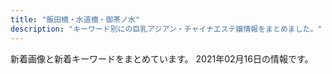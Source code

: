 ```yaml
---
title: "飯田橋・水道橋・御茶ノ水"
description: "キーワード別にの巨乳アジアン・チャイナエステ嬢情報をまとめました。"
---
```


新着画像と新着キーワードをまとめています。
2021年02月16日の情報です。

<DmmAffiliateIns />
<KeywordTable
  shops={
    [
    {
        "url": "http://venus.tyo.cm/",
        "keywords": {
            "89": 6,
            "F": 6,
            "D": 18,
            "85": 6,
            "84": 4,
            "88": 4,
            "83": 10,
            "E": 6
        },
        "img_links": [
            "http://venus.tyo.cm/photos/sites/40/2020/09/2020090907201289.jpeg",
            "http://venus.tyo.cm/images/spmainimg.jpg",
            "http://venus.tyo.cm/images/room3.jpg",
            "http://venus.tyo.cm/images/room6.jpg",
            "http://venus.tyo.cm/images/pagetop.png",
            "http://venus.tyo.cm/photos/sites/40/2020/08/2020083109075685.jpeg",
            "http://venus.tyo.cm/photos/sites/40/2020/08/2020083109075784.jpeg",
            "http://venus.tyo.cm/photos/sites/40/2020/10/202010021052282.jpeg",
            "http://venus.tyo.cm/photos/sites/40/2020/08/2020083109075883.jpeg",
            "http://venus.tyo.cm/images/room2.jpg",
            "http://venus.tyo.cm/images/top.png",
            "http://venus.tyo.cm/images/room1.jpg",
            "http://venus.tyo.cm/photos/sites/40/2020/08/2020083109075912.jpeg",
            "http://venus.tyo.cm/photos/sites/40/2020/09/2020091012404045.jpeg",
            "http://venus.tyo.cm/photos/sites/40/2020/08/2020083109075848.jpeg",
            "http://venus.tyo.cm/photos/sites/40/2020/09/2020090907201348.jpeg",
            "http://venus.tyo.cm/photos/sites/40/2020/08/2020083109075781.jpeg",
            "http://venus.tyo.cm/images/room5.jpg",
            "http://venus.tyo.cm/images/room4.jpg",
            "http://venus.tyo.cm/images/mainimg.jpg",
            "http://venus.tyo.cm/photos/sites/40/2020/08/2020083109075581.jpeg"
        ],
        "name": "\u30d3\u30fc\u30ca\u30b9",
        "station": "JR\u6c34\u9053\u6a4b\u99c5\u6771\u53e3"
    },
    {
        "name": "Lime",
        "url": "http://sln-relax.com/",
        "keywords": {
            "C": 17
        },
        "station": "JR\u6c34\u9053\u6a4b\u99c5\u897f\u53e3",
        "img_links": [
            "http://sln-relax.com/img/ttl_staff.png",
            "http://sln-relax.com/scdl/staff/10041.jpg",
            "http://sln-relax.com/scdl/staff/10051.jpg",
            "http://sln-relax.com/scdl/staff/10071.jpg",
            "http://sln-relax.com/pic/topimg2.jpg",
            "http://sln-relax.com/pic/topimg1.jpg",
            "http://sln-relax.com/img/att.jpg",
            "http://sln-relax.com/scdl/staff/10081.jpg",
            "http://sln-relax.com/i/files/girl02.jpg",
            "http://sln-relax.com/i/files/homeimg.jpg",
            "http://sln-relax.com/pic/topimg3.jpg",
            "http://sln-relax.com/img/ttl_mobile.jpg",
            "http://sln-relax.com/img/ttl_concept.jpg",
            "http://sln-relax.com/i/files/girl01.jpg",
            "http://sln-relax.com/img/ttl_rec.jpg",
            "http://sln-relax.com/img/ttl_tnew.jpg",
            "http://sln-relax.com/pic/head.png",
            "http://sln-relax.com/scdl/staff/10021.jpg",
            "http://sln-relax.com/scdl/staff/10061.jpg",
            "http://sln-relax.com/scdl/staff/10031.jpg",
            "http://sln-relax.com/scdl/staff/10011.jpg"
        ]
    },
    {
        "station": "JR\u6c34\u9053\u6a4b\u99c5\u6771\u53e3",
        "url": "http://rioplioop.xyz/",
        "name": "\u307f\u3055\u304d",
        "keywords": {
            "94": 11,
            "F": 11,
            "84": 2,
            "85": 1,
            "D": 3,
            "C": 2
        },
        "img_links": [
            "http://rioplioop.xyz/uploads/210212/1-2102121F223O1.jpg",
            "http://rioplioop.xyz/picture/foot01.jpg",
            "http://rioplioop.xyz/uploads/200710/1-200G01PS2Q3.jpg",
            "http://rioplioop.xyz/uploads/200601/1-200601142913462.jpg",
            "http://rioplioop.xyz/uploads/210107/1-21010G41433150.jpg",
            "http://rioplioop.xyz/uploads/200601/1-200601142K43F.jpg",
            "http://rioplioop.xyz/uploads/200601/1-200601142S1947.jpg",
            "http://rioplioop.xyz/picture/m-top003.jpg",
            "http://rioplioop.xyz/picture/call.png",
            "http://rioplioop.xyz/uploads/200709/1-200FZ94225252.jpg",
            "http://rioplioop.xyz/picture/cam-01.jpg",
            "http://rioplioop.xyz/uploads/210122/1-2101221A121555.jpg",
            "http://rioplioop.xyz/uploads/210212/1-2102121F2031b.jpg",
            "http://rioplioop.xyz/uploads/200601/1-200601142F5435.jpg",
            "http://rioplioop.xyz/uploads/200601/1-200601142U5L7.jpg",
            "http://rioplioop.xyz/uploads/200709/1-200FZ94240538.jpg",
            "http://rioplioop.xyz/uploads/200601/1-200601142629454.jpg",
            "http://rioplioop.xyz/uploads/201215/1-201215140614E6.jpg",
            "http://rioplioop.xyz/uploads/200625/1-200625140422133.jpg",
            "http://rioplioop.xyz/uploads/200601/1-200601142639540.jpg",
            "http://rioplioop.xyz/uploads/200619/1-20061912514T35.jpg",
            "http://rioplioop.xyz/uploads/200601/1-200601142921510.jpg",
            "http://rioplioop.xyz/uploads/201215/1-20121514062YE.jpg",
            "http://rioplioop.xyz/uploads/210122/1-2101221A05a06.jpg",
            "http://rioplioop.xyz/picture/m-top004.jpg",
            "http://rioplioop.xyz/uploads/210107/1-21010G41345N3.jpg",
            "http://rioplioop.xyz/uploads/200601/1-200601142TY37.jpg",
            "http://rioplioop.xyz/uploads/200625/1-200625140331O1.jpg",
            "http://rioplioop.xyz/picture/m-head01.jpg",
            "http://rioplioop.xyz/uploads/200601/1-200601142R2G3.jpg",
            "http://rioplioop.xyz/uploads/200601/1-200601142P4643.jpg",
            "http://rioplioop.xyz/uploads/201207/1-20120G62S9A5.jpg",
            "http://rioplioop.xyz/uploads/200619/1-200619125204158.jpg",
            "http://rioplioop.xyz/uploads/200601/1-200601142G5438.jpg",
            "http://rioplioop.xyz/uploads/200720/1-200H0125T94A.jpg",
            "http://rioplioop.xyz/uploads/200720/1-200H0125S1U2.jpg"
        ]
    },
    {
        "station": "\u5c0f\u5ddd\u753a\u99c5B5\u51fa\u53e3",
        "img_links": [],
        "name": "\u7652\u3057\u306e\u6cc9",
        "keywords": {},
        "url": "https://izumi-esthe.tokyo/"
    },
    {
        "name": "\u30e9\u30d4\u30b9",
        "img_links": [
            "http://rapisu.tokyo/images/tiao.png",
            "http://rapisu.tokyo/images/mobile.png",
            "http://rapisu.tokyo/images/g0.jpg",
            "http://rapisu.tokyo/images/top.png",
            "http://rapisu.tokyo/images/end.png",
            "http://rapisu.tokyo/images/mika.jpg",
            "http://rapisu.tokyo/images/meihui.jpg",
            "http://rapisu.tokyo/images/flash.jpg",
            "http://rapisu.tokyo/images/r3.jpg",
            "http://rapisu.tokyo/images/zi_staff.png",
            "http://rapisu.tokyo/images/r1.jpg",
            "http://rapisu.tokyo/images/r2.jpg",
            "http://rapisu.tokyo/images/flash1.jpg"
        ],
        "station": "\u795e\u4fdd\u753a\u99c5A7\u51fa\u53e3",
        "url": "http://rapisu.tokyo/",
        "keywords": {
            "C": 7
        }
    },
    {
        "station": "\u795e\u4fdd\u753a\u99c5A1\u51fa\u53e3",
        "img_links": [],
        "name": "\u30ad\u30e9\u30e9",
        "url": "https://kira.uouono.com/",
        "keywords": {}
    },
    {
        "name": "\u697d\u697d",
        "img_links": [],
        "station": "\u725b\u8fbc\u795e\u697d\u5742\u99c5A2\u51fa\u53e3",
        "url": "https://raku-relax.tokyo/",
        "keywords": {}
    },
    {
        "name": "\u30d7\u30ea\u30f3",
        "keywords": {},
        "url": "https://suidobashi-mensesthe.com/",
        "station": "JR\u6c34\u9053\u6a4b\u99c5\u897f\u53e3",
        "img_links": [
            "https://suidobashi-mensesthe.com/staff/ai-l1.jpg",
            "https://suidobashi-mensesthe.com/staff/yumi-s1.jpg",
            "https://suidobashi-mensesthe.com/room/2-s.jpg",
            "https://suidobashi-mensesthe.com/images/covit19.jpg",
            "https://suidobashi-mensesthe.com/room/2-l.jpg",
            "https://suidobashi-mensesthe.com/room/1-s.jpg",
            "https://suidobashi-mensesthe.com/room/5-s.jpg",
            "https://suidobashi-mensesthe.com/staff/erika-s1.jpg",
            "https://suidobashi-mensesthe.com/images/header3.png",
            "https://suidobashi-mensesthe.com/images/flower.png",
            "https://suidobashi-mensesthe.com/room/6-l.jpg",
            "https://suidobashi-mensesthe.com/staff/midori-s3.jpg",
            "https://suidobashi-mensesthe.com/button/staff.png",
            "https://suidobashi-mensesthe.com/staff/midori-s1.jpg",
            "https://suidobashi-mensesthe.com/staff/erika-l1.jpg",
            "https://suidobashi-mensesthe.com/mens-esthe-massage/2020/02/27/yui-s1.jpg",
            "https://suidobashi-mensesthe.com/icon/line.png",
            "https://suidobashi-mensesthe.com/room/esthe2.jpg",
            "https://suidobashi-mensesthe.com/staff/midori-l1.jpg",
            "https://suidobashi-mensesthe.com/staff/yumil2.jpg",
            "https://suidobashi-mensesthe.com/room/3-l.jpg",
            "https://suidobashi-mensesthe.com/room/4-l.jpg",
            "https://suidobashi-mensesthe.com/icon/twitter.png",
            "https://suidobashi-mensesthe.com/room/6-s.jpg",
            "https://suidobashi-mensesthe.com/room/5-l.jpg",
            "https://suidobashi-mensesthe.com/images/footer-r.png",
            "https://suidobashi-mensesthe.com/images/main1.jpg",
            "https://suidobashi-mensesthe.com/staff/midori-l2.jpg",
            "https://suidobashi-mensesthe.com/staff/ai-s1.jpg",
            "https://suidobashi-mensesthe.com/images/clear.png",
            "https://suidobashi-mensesthe.com/staff/ai-s2.jpg",
            "https://suidobashi-mensesthe.com/staff/yui-s2.jpg",
            "https://suidobashi-mensesthe.com/staff/yui-s1.jpg",
            "https://suidobashi-mensesthe.com/images/main-sp.jpg",
            "https://suidobashi-mensesthe.com/staff/yui-l1.jpg",
            "https://suidobashi-mensesthe.com/images/footer-l.png",
            "https://suidobashi-mensesthe.com/room/4-s.jpg",
            "https://suidobashi-mensesthe.com/room/1-l.jpg",
            "https://suidobashi-mensesthe.com/button/home.png",
            "https://suidobashi-mensesthe.com/staff/yumi-l1.jpg",
            "https://suidobashi-mensesthe.com/staff/midori-l3.jpg",
            "https://suidobashi-mensesthe.com/staff/yumi-s2.jpg",
            "https://suidobashi-mensesthe.com/staff/ai-l2.jpg",
            "https://suidobashi-mensesthe.com/images/prin-video2.jpg",
            "https://suidobashi-mensesthe.com/images/qrcode.png",
            "https://suidobashi-mensesthe.com/icon/facebook.png",
            "https://suidobashi-mensesthe.com/icon/google_plus.png",
            "https://suidobashi-mensesthe.com/staff/midori-s2.jpg",
            "https://suidobashi-mensesthe.com/room/3-s.jpg",
            "https://suidobashi-mensesthe.com/room/esthe1.jpg",
            "https://suidobashi-mensesthe.com/mens-esthe-massage/2020/08/06/yui-s1.jpg",
            "https://suidobashi-mensesthe.com/button/blog.png",
            "https://suidobashi-mensesthe.com/room/esthe3.jpg",
            "https://suidobashi-mensesthe.com/staff/yui-l2.jpg"
        ]
    },
    {
        "name": "\u30a2\u30ed\u30de\u30e9\u30c3\u30ad\u30fc",
        "img_links": [
            "https://i0.wp.com/aromalucky.xyz/wp-content/uploads/2019/05/15.jpg",
            "https://i2.wp.com/aromalucky.xyz/wp-content/uploads/2019/05/03.png",
            "https://i0.wp.com/aromalucky.xyz/wp-content/uploads/2019/04/13.jpg",
            "https://i2.wp.com/aromalucky.xyz/wp-content/uploads/2020/09/21.jpg",
            "https://i1.wp.com/aromalucky.xyz/wp-content/uploads/2019/10/20.jpg",
            "https://i2.wp.com/aromalucky.xyz/wp-content/uploads/2019/04/12.jpg",
            "https://i0.wp.com/aromalucky.xyz/wp-content/uploads/2017/12/05-1.jpg",
            "https://i2.wp.com/aromalucky.xyz/wp-content/uploads/2017/12/08.jpg",
            "https://i1.wp.com/aromalucky.xyz/wp-content/uploads/2017/12/04-1.jpg",
            "https://i2.wp.com/aromalucky.xyz/wp-content/uploads/2019/04/14.jpg",
            "http://aromalucky.xyz/wp-content/uploads/2019/05/01_02.png",
            "https://i2.wp.com/aromalucky.xyz/wp-content/uploads/2017/12/02.jpg",
            "https://i1.wp.com/aromalucky.xyz/wp-content/uploads/2019/05/16.jpg",
            "https://i0.wp.com/aromalucky.xyz/wp-content/uploads/2019/05/02.png",
            "https://i2.wp.com/aromalucky.xyz/wp-content/uploads/2017/12/03-1.jpg"
        ],
        "url": "http://aromalucky.xyz/",
        "keywords": {},
        "station": "\u5c0f\u5ddd\u753a\u99c5B4"
    },
    {
        "station": "JR\u6c34\u9053\u6a4b\u99c5\u897f\u53e3",
        "keywords": {
            "84": 7,
            "86": 7,
            "85": 21,
            "D": 35,
            "87": 7,
            "C": 20
        },
        "url": "http://yu.xyz.mn/",
        "name": "\u60a0 \u3086\u3046",
        "img_links": [
            "http://yu.xyz.mn/images/top.jpg",
            "http://yu.xyz.mn/images/s_shedule.jpg",
            "http://yu.xyz.mn/images/room2.jpg",
            "http://yu.xyz.mn/photos/sites/91/2020/04/2020040807282190.jpg",
            "http://yu.xyz.mn/photos/sites/91/2019/12/2019122702252767.jpg",
            "http://yu.xyz.mn/images/ac5.jpg",
            "http://yu.xyz.mn/images/room1.jpg",
            "http://yu.xyz.mn/photos/sites/91/2021/01/2021012205451889.jpg",
            "http://yu.xyz.mn/photos/sites/91/2020/02/2020022305370017.jpg",
            "http://yu.xyz.mn/images/mobile.jpg",
            "http://yu.xyz.mn/images/ac2.jpg",
            "http://yu.xyz.mn/images/s_staff.jpg",
            "http://yu.xyz.mn/photos/sites/91/2019/12/2019122702252691.jpg",
            "http://yu.xyz.mn/images/room3.jpg",
            "http://yu.xyz.mn/images/ac1.jpg",
            "http://yu.xyz.mn/images/ac6.jpg",
            "http://yu.xyz.mn/photos/sites/91/2019/12/2019122901424384.jpg",
            "http://yu.xyz.mn/images/s_news.jpg",
            "http://yu.xyz.mn/images/room4.jpg",
            "http://yu.xyz.mn/images/ac4.jpg",
            "http://yu.xyz.mn/images/ac3.jpg"
        ]
    }
]
}
/>
<DmmAffiliateScript />
